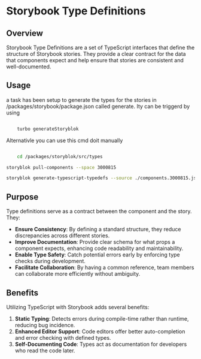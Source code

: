 
<Meta title="Dev Tools/Generate Storybook Type Definitions" />

<div className="prose">

# Storybook Type Definitions

## Overview

Storybook Type Definitions are a set of TypeScript interfaces that define the structure of Storybook stories. They provide a clear contract for the data that components expect and help ensure that stories are consistent and well-documented.

## Usage

a task has been setup to generate the types for the stories in /packages/storybook/package.json called generate. Ity can be triggerd by using

```bash

    turbo generateStoryblok
```

Alternativle you can use this cmd doit manually

```bash

    cd /packages/storyblok/src/types

storyblok pull-components --space 3000815

storyblok generate-typescript-typedefs --source ./components.3000815.json
```

## Purpose

Type definitions serve as a contract between the component and the story. They:

- **Ensure Consistency**: By defining a standard structure, they reduce discrepancies across different stories.
- **Improve Documentation**: Provide clear schema for what props a component expects, enhancing code readability and maintainability.
- **Enable Type Safety**: Catch potential errors early by enforcing type checks during development.
- **Facilitate Collaboration**: By having a common reference, team members can collaborate more efficiently without ambiguity.

## Benefits

Utilizing TypeScript with Storybook adds several benefits:

1. **Static Typing**: Detects errors during compile-time rather than runtime, reducing bug incidence.
2. **Enhanced Editor Support**: Code editors offer better auto-completion and error checking with defined types.
3. **Self-Documenting Code**: Types act as documentation for developers who read the code later.

</div>

